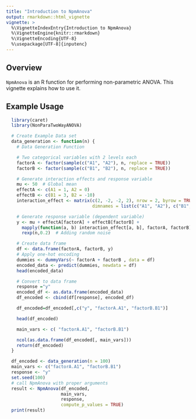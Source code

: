 ```yaml
---
title: "Introduction to NpmAnova"
output: rmarkdown::html_vignette
vignette: >
  %\VignetteIndexEntry{Introduction to NpmAnova}
  %\VignetteEngine{knitr::rmarkdown}
  %\VignetteEncoding{UTF-8}
  %\usepackage[UTF-8]{inputenc}
---
```


## Overview

`NpmAnova` is an R function for performing non-parametric ANOVA. This vignette explains how to use it.

## Example Usage

```r
  library(caret)
  library(NonParaTwoWayANOVA)

  # Create Example Data set
  data_generation <- function(n) {
    # Data Generation Function

    # Two categorical variables with 2 levels each
    factorA <- factor(sample(c("A1", "A2"), n, replace = TRUE))
    factorB <- factor(sample(c("B1", "B2"), n, replace = TRUE))

    # Generate interaction effects and response variable
    mu <- 50  # Global mean
    effectA <- c(A1 = 1, A2 = 0)
    effectB <- c(B1 = 3, B2 = -10)
    interaction_effect <- matrix(c(2, -2, -2, 2), nrow = 2, byrow = TRUE,
                                 dimnames = list(c("A1", "A2"), c("B1", "B2")))

    # Generate response variable (dependent variable)
    y <- mu + effectA[factorA] + effectB[factorB] +
      mapply(function(a, b) interaction_effect[a, b], factorA, factorB) +
      rexp(n,0.2)  # Adding random noise

    # Create data frame
    df <- data.frame(factorA, factorB, y)
    # Apply one-hot encoding
    dummies <- dummyVars(~ factorA + factorB , data = df)
    encoded_data <- predict(dummies, newdata = df)
    head(encoded_data)

    # Convert to data frame
    response ="y"
    encoded_df <- as.data.frame(encoded_data)
    df_encoded <- cbind(df[response], encoded_df)

    df_encoded=df_encoded[,c("y", "factorA.A1", "factorB.B1")]

    head(df_encoded)

    main_vars <- c( "factorA.A1", "factorB.B1")

    ncol(as.data.frame(df_encoded[, main_vars]))
    return(df_encoded)
  }

  df_encoded <- data_generation(n = 100)
  main_vars <- c("factorA.A1", "factorB.B1")
  response <- "y"
  set.seed(100)
  # call NpmAnova with proper arguments
  result <- NpmAnova(df_encoded,
                     main_vars,
                     response,
                     compute_p_values = TRUE)
  print(result)
```
